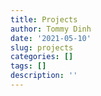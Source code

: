 ```yaml
---
title: Projects
author: Tommy Dinh
date: '2021-05-10'
slug: projects
categories: []
tags: []
description: ''
---
```

